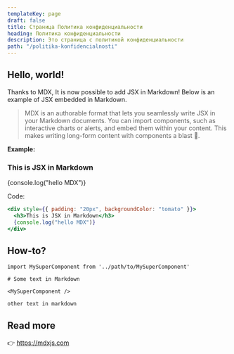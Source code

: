 ```yaml
---
templateKey: page
draft: false
title: Страница Политика конфиденциальности
heading: Политика конфиденциальности
description: Это страница с политикой конфиденциальности
path: "/politika-konfidencialnosti"
---
```


## Hello, world!

Thanks to MDX, It is now possible to add JSX in Markdown! Below is an example of JSX embedded in Markdown. <br />

> MDX is an authorable format that lets you seamlessly write JSX in your Markdown documents. You can import components, such as interactive charts or alerts, and embed them within your content. This makes writing long-form content with components a blast 🚀.

**Example:**

<div style={{ padding: "20px", backgroundColor: "tomato" }}>
  <h3>This is JSX in Markdown</h3>
  {console.log("hello MDX")}
</div>

Code:

```jsx
<div style={{ padding: "20px", backgroundColor: "tomato" }}>
  <h3>This is JSX in Markdown</h3>
  {console.log("hello MDX")}
</div>
```

## How-to?

```jsx{5}
import MySuperComponent from '../path/to/MySuperComponent'

# Some text in Markdown

<MySuperComponent />

other text in markdown
```

## Read more

👉 https://mdxjs.com
